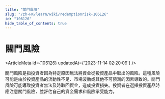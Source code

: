 ```yaml
---
title: "關門風險"
slug: "/zh-HK/learn/wiki/redemptionrisk-106126"
id: "106126"
hide_table_of_contents: true
---
```



<Breadcrumbs current="關門風險" />

# 關門風險

<ArticleMeta id={106126} updatedAt={'2023-11-14 02:20:09'} />
<div className='border-solid border-b border-t-0 my-4 border-[var(--ifm-color-gray-300)]' />

關門風險是指投資者因為特定原因無法將資金從投資產品中取出的風險。這種風險可能是由於投資產品的流動性不足、市場波動或其他不可預測的因素導致的。關門風險可能導致投資者無法及時取回資金，造成投資損失。投資者在選擇投資產品時應注意關門風險，並評估自己的資金需求和風險承受能力。
